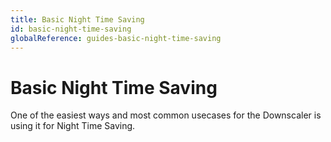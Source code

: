 ```yaml
---
title: Basic Night Time Saving
id: basic-night-time-saving
globalReference: guides-basic-night-time-saving
---
```


# Basic Night Time Saving

One of the easiest ways and most common usecases for the Downscaler is using it for Night Time Saving.
